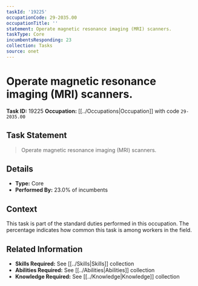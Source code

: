 ```yaml
---
taskId: '19225'
occupationCode: 29-2035.00
occupationTitle: ''
statement: Operate magnetic resonance imaging (MRI) scanners.
taskType: Core
incumbentsResponding: 23
collection: Tasks
source: onet
---
```

# Operate magnetic resonance imaging (MRI) scanners.

**Task ID:** 19225
**Occupation:** [[../Occupations|Occupation]] with code `29-2035.00`

## Task Statement

> Operate magnetic resonance imaging (MRI) scanners.

## Details

- **Type:** Core
- **Performed By:** 23.0% of incumbents

## Context

This task is part of the standard duties performed in this occupation. The percentage indicates how common this task is among workers in the field.

## Related Information

- **Skills Required:** See [[../Skills|Skills]] collection
- **Abilities Required:** See [[../Abilities|Abilities]] collection
- **Knowledge Required:** See [[../Knowledge|Knowledge]] collection
